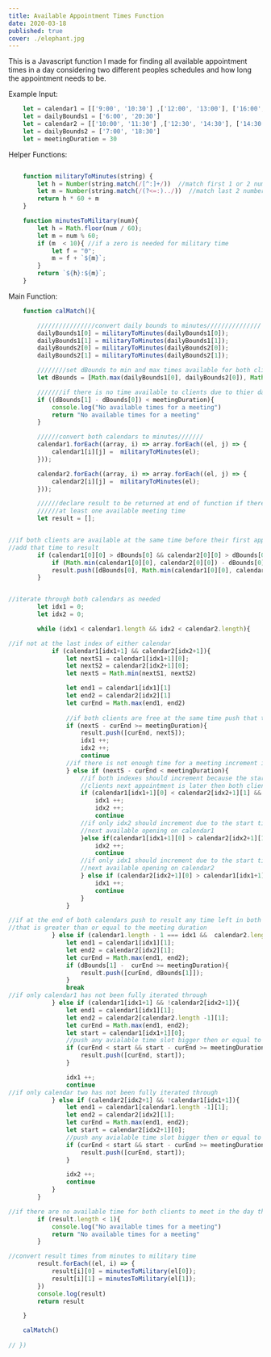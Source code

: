 ```yaml
---
title: Available Appointment Times Function
date: 2020-03-18
published: true
cover: ./elephant.jpg
---
```


This is a Javascript function I made for finding all available appointment times
in a day considering two different peoples schedules and how long the appointment
needs to be.

Example Input:
```js react-live
    let = calendar1 = [['9:00', '10:30'] ,['12:00', '13:00'], ['16:00', '18:00']]
    let = dailyBounds1 = ['6:00', '20:30']
    let = calendar2 = [['10:00', '11:30'] ,['12:30', '14:30'], ['14:30', '15:00'], ['16:00', '17:00']]
    let = dailyBounds2 = ['7:00', '18:30']
    let = meetingDuration = 30
```

Helper Functions:
```js react-live

    function militaryToMinutes(string) {
        let h = Number(string.match(/[^:]+/))  //match first 1 or 2 numbers
        let m = Number(string.match(/(?<=:)../))  //match last 2 numbers
        return h * 60 + m
    }

    function minutesToMilitary(num){
        let h = Math.floor(num / 60);
        let m = num % 60; 
        if (m  < 10){ //if a zero is needed for military time
            let f = "0";
            m = f + `${m}`;
        }
        return `${h}:${m}`;
    }
```

Main Function:
```js react-live
    function calMatch(){

        ////////////////convert daily bounds to minutes///////////////
        dailyBounds1[0] = militaryToMinutes(dailyBounds1[0]);
        dailyBounds1[1] = militaryToMinutes(dailyBounds1[1]);
        dailyBounds2[0] = militaryToMinutes(dailyBounds2[0]);
        dailyBounds2[1] = militaryToMinutes(dailyBounds2[1]);

        ////////set dBounds to min and max times available for both clients///////
        let dBounds = [Math.max(dailyBounds1[0], dailyBounds2[0]), Math.min(dailyBounds1[1], dailyBounds2[1])];

        ///////if there is no time available to clients due to thier dailyBounds//////
        if ((dBounds[1] - dBounds[0]) < meetingDuration){
            console.log("No available times for a meeting")
            return "No available times for a meeting"
        }

        //////convert both calendars to minutes///////
        calendar1.forEach((array, i) => array.forEach((el, j) => {
            calendar1[i][j] =  militaryToMinutes(el);
        }));

        calendar2.forEach((array, i) => array.forEach((el, j) => {
            calendar2[i][j] =  militaryToMinutes(el);
        }));

        //////declare result to be returned at end of function if there is  
        //////at least one available meeting time
        let result = [];


//if both clients are available at the same time before their first appointment, 
//add that time to result
        if (calendar1[0][0] > dBounds[0] && calendar2[0][0] > dBounds[0]){
            if (Math.min(calendar1[0][0], calendar2[0][0]) - dBounds[0] >= meetingDuration)
            result.push([dBounds[0], Math.min(calendar1[0][0], calendar2[0][0])])
        }


//iterate through both calendars as needed
        let idx1 = 0;
        let idx2 = 0;

        while (idx1 < calendar1.length && idx2 < calendar2.length){

//if not at the last index of either calendar
            if (calendar1[idx1+1] && calendar2[idx2+1]){
                let nextS1 = calendar1[idx1+1][0];
                let nextS2 = calendar2[idx2+1][0];
                let nextS = Math.min(nextS1, nextS2)

                let end1 = calendar1[idx1][1]
                let end2 = calendar2[idx2][1]
                let curEnd = Math.max(end1, end2)
    
                //if both clients are free at the same time push that time to result    
                if (nextS - curEnd >= meetingDuration){
                    result.push([curEnd, nextS]);
                    idx1 ++;
                    idx2 ++;
                    continue
                //if there is not enough time for a meeting increment inexes accordingly
                } else if (nextS - curEnd < meetingDuration){
                    //if both indexes should increment because the start of both 
                    //clients next appointment is later then both clients next availble openings
                    if (calendar1[idx1+1][0] < calendar2[idx2+1][1] && calendar2[idx2+1][0] < calendar1[idx1+1][1]){
                        idx1 ++;
                        idx2 ++;
                        continue      
                    //if only idx2 should increment due to the start time of the 
                    //next available opening on calendar1    
                    }else if(calendar1[idx1+1][0] > calendar2[idx2+1][1]){
                        idx2 ++;
                        continue
                    //if only idx1 should increment due to the start time of the 
                    //next available opening on calendar2    
                    } else if (calendar2[idx2+1][0] > calendar1[idx1+1][1]){
                        idx1 ++;
                        continue
                    }
                }

//if at the end of both calendars push to result any time left in both clients schedules
//that is greater than or equal to the meeting duration
            } else if (calendar1.length - 1 === idx1 &&  calendar2.length - 1 === idx2){
                let end1 = calendar1[idx1][1];
                let end2 = calendar2[idx2][1];
                let curEnd = Math.max(end1, end2);
                if (dBounds[1] -  curEnd >= meetingDuration){
                    result.push([curEnd, dBounds[1]]);
                }
                break
//if only calendar1 has not been fully iterated through 
            } else if (calendar1[idx1+1] && !calendar2[idx2+1]){
                let end1 = calendar1[idx1][1];
                let end2 = calendar2[calendar2.length -1][1];
                let curEnd = Math.max(end1, end2);
                let start = calendar1[idx1+1][0];
                //push any avialable time slot bigger then or equal to the meeting duration 
                if (curEnd < start && start - curEnd >= meetingDuration){
                    result.push([curEnd, start]);
                }

                idx1 ++;
                continue
//if only calendar two has not been fully iterated through 
            } else if (calendar2[idx2+1] && !calendar1[idx1+1]){
                let end1 = calendar1[calendar1.length -1][1];
                let end2 = calendar2[idx2][1];
                let curEnd = Math.max(end1, end2);
                let start = calendar2[idx2+1][0];
                //push any avialable time slot bigger then or equal to the meeting duration 
                if (curEnd < start && start - curEnd >= meetingDuration){
                    result.push([curEnd, start]);
                }

                idx2 ++;
                continue
            } 
        }

//if there are no available time for both clients to meet in the day then let them know
        if (result.length < 1){
            console.log("No available times for a meeting")
            return "No available times for a meeting"
        }

//convert result times from minutes to military time
        result.forEach((el, i) => {
            result[i][0] = minutesToMilitary(el[0]);
            result[i][1] = minutesToMilitary(el[1]);
        })
        console.log(result)
        return result

    }

    calMatch()
    
// })
```